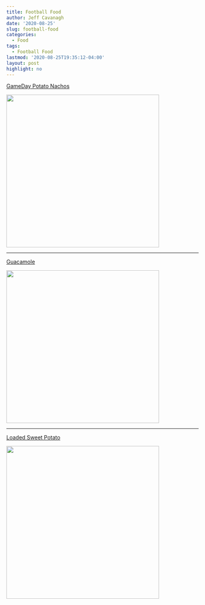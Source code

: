```yaml
---
title: Football Food
author: Jeff Cavanagh
date: '2020-08-25'
slug: football-food
categories: 
  - Food
tags: 
  - Football Food
lastmod: '2020-08-25T19:35:12-04:00'
layout: post
highlight: no
---
```


[GameDay Potato Nachos](/recipes/2020-08-25-meat_files/GameDay Potato Nachos.pdf){target="blank"}

![](/recipes/2020-08-25-meat_files/AF1QipOGcurzMuadhIPTm7Ne-jbLWekYa_KXBEIn3vSZ=w1869-h2048.jpg){width=400px}

***

[Guacamole](/recipes/2020-08-25-football-food_files/Guacamole.pdf){target="blank"}

![](/recipes/2020-08-25-football-food_files/AF1QipNR4s-0StwYTNaJUiOz-xLGrmQ4BvrWjPSPgSoX=w1536-h2048.jpg){width=400px}

***

[Loaded Sweet Potato](/recipes/2020-08-25-football-food_files/Loaded Sweet Potato.pdf){target="blank"}

![](/recipes/2020-08-25-football-food_files/AF1QipMIQMD23y3mmWQn3dnlNmwd4LNgT_Q_P8Hd_4fF=w1536-h2048.jpg){width=400px}
